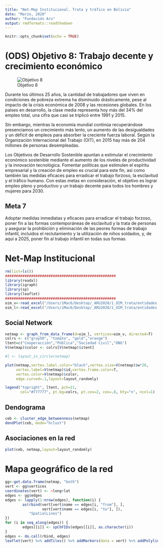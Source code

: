 ```yaml
---
title: "Net-Map Institucional. Trata y tráfico en Bolivia"
date: "Marzo, 2020"
author: "Fundación Aru"
output: rmdformats::readthedown
---
```


```r
knitr::opts_chunk$set(echo = TRUE)
```

# (ODS) Objetivo 8: Trabajo decente y crecimiento económico

![Objetivo 8](sdg8.jpg)

Durante los últimos 25 años, la cantidad de trabajadores que viven en condiciones de pobreza extrema ha disminuido drásticamente, pese al impacto de la crisis económica de 2008 y las recesiones globales. En los países en desarrollo, la clase media representa hoy más del 34% del empleo total, una cifra que casi se triplicó entre 1991 y 2015.

Sin embargo, mientras la economía mundial continúa recuperándose presenciamos un crecimiento más lento, un aumento de las desigualdades y un déficit de empleos para absorber la creciente fuerza laboral. Según la Organización Internacional del Trabajo (OIT), en 2015 hay más de 204 millones de personas desempleadas.

Los Objetivos de Desarrollo Sostenible apuntan a estimular el crecimiento económico sostenible mediante el aumento de los niveles de productividad y la innovación tecnológica. Fomentar políticas que estimulen el espíritu empresarial y la creación de empleo es crucial para este fin, así como también las medidas eficaces para erradicar el trabajo forzoso, la esclavitud y el tráfico humano. Con estas metas en consideración, el objetivo es lograr empleo pleno y productivo y un trabajo decente para todos los hombres y mujeres para 2030.

## Meta 7

Adoptar medidas inmediatas y eficaces para erradicar el trabajo forzoso, poner fin a las formas contemporáneas de esclavitud y la trata de personas y asegurar la prohibición y eliminación de las peores formas de trabajo infantil, incluidos el reclutamiento y la utilización de niños soldados, y, de aquí a 2025, poner fin al trabajo infantil en todas sus formas.

# Net-Map Institucional

```r
rm(list=ls())
###################################################
library(readxl)
library(igraph)
library(sp)
library(leaflet)
###################################################
oim_v<-read_excel("/Users/iMac6/Desktop/_ARU2020/1_OIM_trata/entidades.xlsx",1,skip=1)
oim_l<-read_excel("/Users/iMac6/Desktop/_ARU2020/1_OIM_trata/entidades.xlsx",2)
```

## Social Network
```r
netmap <- graph_from_data_frame(d=oim_l, vertices=oim_v, directed=T)
colrs <- c("gray50", "tomato", "gold","orange")
ltent=c("Cooperacción","Pública","Sociedad Civil","ONG")
V(netmap)$color <- colrs[V(netmap)$itent]

#l <- layout_in_circle(netmap)

plot(netmap,vertex.label.color="black",vertex.size=V(netmap)$w*20,
     vertex.label=V(netmap)$id,vertex.frame.color=T,
     vertex.color=V(netmap)$color,
     edge.curved=.1,layout=layout_randomly)

legend("topright", ltent, pch=21,
       col="#777777", pt.bg=colrs, pt.cex=2, cex=.8, bty="n", ncol=1)
```

## Dendograma

```r
ceb <- cluster_edge_betweenness(netmap) 
dendPlot(ceb, mode="hclust")
```

## Asociaciones en la red

```r
plot(ceb, netmap,layout=layout_randomly)
```

# Mapa geográfico de la red

```r
gg<-get.data.frame(netmap, "both")
vert <- gg$vertices
coordinates(vert) <- ~long+lat
edges <- gg$edges
edges <- lapply(1:nrow(edges), function(i) {
        as(rbind(vert[vert$name == edges[i, "from"], ], 
                 vert[vert$name == edges[i, "to"], ]), 
           "SpatialLines")
})
for (i in seq_along(edges)) {
        edges[[i]] <- spChFIDs(edges[[i]], as.character(i))
}
edges <- do.call(rbind, edges)
leaflet(vert) %>% addTiles() %>% addMarkers(data = vert) %>% addPolylines(data = edges)
```


